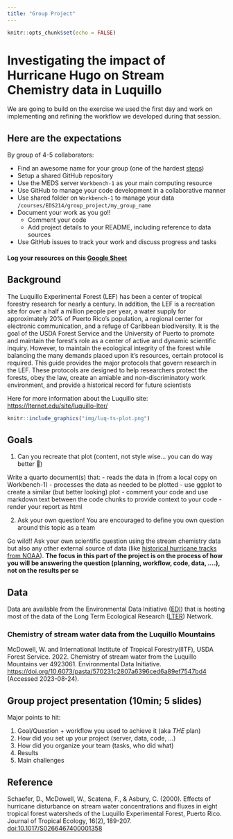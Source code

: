 ```yaml
---
title: "Group Project"
---
```


```r
knitr::opts_chunk$set(echo = FALSE)
```

# Investigating the impact of Hurricane Hugo on Stream Chemistry data in Luquillo

We are going to build on the exercise we used the first day and work on implementing and refining the workflow we developed during that session.

## Here are the expectations

By group of 4-5 collaborators:

- Find an awesome name for your group (one of the hardest [steps](https://www.karlton.org/2017/12/naming-things-hard/))
- Setup a shared GitHub repository
- Use the MEDS server `Workbench-1` as your main computing resource
- Use GitHub to manage your code development in a collaborative manner
- Use shared folder on `Workbench-1` to manage your data `/courses/EDS214/group_project/my_group_name`
- Document your work as you go!!
  - Comment your code
  - Add project details to your README, including reference to data sources
- Use GitHub issues to track your work and discuss progress and tasks


#### Log your resources on this [Google Sheet](https://docs.google.com/spreadsheets/d/1rm7qBrK5ywtd3YYD8J9evxR9EgXlqcK5QNGs8o_lbIY/edit?gid=0#gid=0)


## Background

The Luquillo Experimental Forest (LEF) has been a center of tropical forestry research for nearly a century. In addition, the LEF is a recreation site for over a half a million people per year, a water supply for approximately 20% of Puerto Rico's population, a regional center for electronic communication, and a refuge of Caribbean biodiversity. It is the goal of the USDA Forest Service and the University of Puerto to promote and maintain the forest's role as a center of active and dynamic scientific inquiry. However, to maintain the ecological integrity of the forest while balancing the many demands placed upon it's resources, certain protocol is required. This guide provides the major protocols that govern research in the LEF. These protocols are designed to help researchers protect the forests, obey the law, create an amiable and non-discriminatory work environment, and provide a historical record for future scientists

Here for more information about the Luquillo site: <https://lternet.edu/site/luquillo-lter/>


```r
knitr::include_graphics("img/luq-ts-plot.png")
```

## Goals

1. Can you recreate that plot (content, not style wise... you can do way better 🙂)

Write a quarto document(s) that:
    - reads the data in (from a local copy on Workbench-1)
    - processes the data as needed to be plotted
    - use ggplot to create a similar (but better looking) plot
    - comment your code and use markdown text between the code chunks to provide context to your code
    - render your report as html


2. Ask your own question! You are encouraged to define you own question around this topic as a team

Go wild!! Ask your own scientific question using the stream chemistry data but also any other external source of data (like [historical hurricane tracks from NOAA](https://www.nhc.noaa.gov/data/)). **The focus in this part of the project is on the process of how you will be answering the question (planning, workflow, code, data, ....), not on the results per se**


## Data

Data are available from the Environmental Data Initiative ([EDI](https://edirepository.org/)) that is hosting most of the data of the Long Term Ecological Research ([LTER](https://lternet.edu/)) Network.


### Chemistry of stream water data from the Luquillo Mountains

McDowell, W. and International Institute of Tropical Forestry(IITF), USDA Forest Service. 2022. Chemistry of stream water from the Luquillo Mountains ver 4923061. Environmental Data Initiative. <https://doi.org/10.6073/pasta/570231c2807a6396ced6a89ef7547bd4> (Accessed 2023-08-24).


## Group project presentation (10min; 5 slides) 

Major points to hit:

1. Goal/Question + workflow you used to achieve it (aka *THE* plan)
1. How did you set up your project (server, data, code, …)
1. How did you organize your team (tasks, who did what)
1. Results 
1. Main challenges


<!-- ## Groups 2023 -->

<!-- | group_name	| github_repo | 	slides | -->
<!-- |-------------|-------------|----------| -->
<!-- | A1	| <https://github.com/katleyq/A1_GroupProject.git>	| <https://docs.google.com/presentation/d/1MIxRjgidlx6aNrJP_j3NrdGwueftTrKvZMohyeHCO5I/edit?usp=sharing> | -->
<!-- | got git?	    |   <https://github.com/BenVerst/Got-Git>	  |  <https://docs.google.com/presentation/d/1Xy1bYJpYrcdP7mRlN-8UuHn8JdGMpaXX08gWgcHOIzo/edit#slide=id.g27a90bb0dba_0_91> | -->
<!-- | The Brenniacs |  <https://github.com/oksanaprotsukha/thebrenniacs>	| <https://docs.google.com/presentation/d/1Xy1bYJpYrcdP7mRlN-8UuHn8JdGMpaXX08gWgcHOIzo/edit#slide=id.g27a90bb0dba_0_91> | -->
<!-- | Group Fourk  |	<https://github.com/hmchilders/EDS214_Group4> |	<https://docs.google.com/presentation/d/1-Vsyrfgm5CBWHuNI8qwxv7C0wU5s8nVdVAZRFmTTEZE/edit?usp=sharing> | -->
<!-- | Tropic-Thunder |	<https://github.com/saingersoll/tropic-thunder> |	<https://docs.google.com/presentation/d/1548heJAcJN9x8lYXY6uKkh3X2imWDLK9GxKLMNkqnvU/edit?usp=sharing> | -->
<!-- | Team Siguana	| <https://github.com/Vanessa-Salgado/EDS214_group_project_team_siguanaa> |	<https://docs.google.com/presentation/d/15Ea1zf39oQlQBq6mOkdQZDI8MJw-MjuEHHdVUFA5Rxw/edit#slide=id.g2798449c7d5_0_10> | -->
<!-- | SMOL	|  <https://github.com/olleholt/SMOL>  |	<https://docs.google.com/presentation/d/1kK2p3mnl_-ar3ZZahE1P1WqYCdvmFPik9CIJAOHSEVE/edit?pli=1#slide=id.p> -->


## Reference

Schaefer, D., McDowell, W., Scatena, F., & Asbury, C. (2000). Effects of hurricane disturbance on stream water concentrations and fluxes in eight tropical forest watersheds of the Luquillo Experimental Forest, Puerto Rico. Journal of Tropical Ecology, 16(2), 189-207. [doi:10.1017/S0266467400001358](https://doi.org/10.1017/S0266467400001358)
